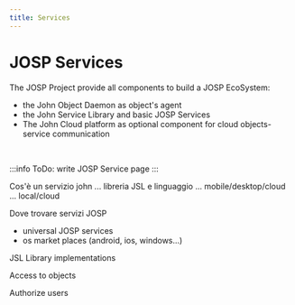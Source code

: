 ```yaml
---
title: Services
---
```

# JOSP Services


<WhatIntro
logo_path="/docs/img/icons/JSL_Icon_250.png">

The JOSP Project provide all components to build a JOSP EcoSystem:

* the John Object Daemon as object's agent
* the John Service Library and basic JOSP Services
* The John Cloud platform as optional component for cloud objects-service communication


</WhatIntro>
<br/>

:::info
ToDo: write JOSP Service page
:::

Cos'è un servizio john
... libreria JSL e linguaggio
... mobile/desktop/cloud
... local/cloud

Dove trovare servizi JOSP
- universal JOSP services
- os market places (android, ios, windows...)

JSL Library implementations

Access to objects

Authorize users
